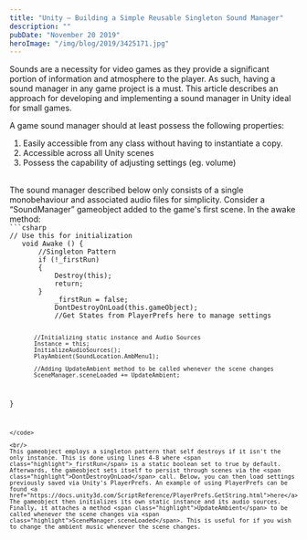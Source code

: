```yaml
---
title: "Unity – Building a Simple Reusable Singleton Sound Manager"
description: ""
pubDate: "November 20 2019"
heroImage: "/img/blog/2019/3425171.jpg"
---
```




Sounds are a necessity for video games as they provide a significant portion of information and atmosphere to the player. As such, having a sound manager in any game project is a must. This article describes an approach for developing and implementing a sound manager in Unity ideal for small games.

A game sound manager should at least possess the following properties:
1. Easily accessible from any class without having to instantiate a copy.
2. Accessible across all Unity scenes 
3. Possess the capability of adjusting settings (eg. volume)

<br/>
The sound manager described below only consists of a single monobehaviour and associated audio files for simplicity. Consider a “SoundManager” gameobject added to the game's first scene. In the awake method:



<code>
```csharp 
// Use this for initialization
   void Awake () {
       //Singleton Pattern
       if (!_firstRun)
       {
           Destroy(this);
           return;
       }
           _firstRun = false;
           DontDestroyOnLoad(this.gameObject);
           //Get States from PlayerPrefs here to manage settings
 
           //Initializing static instance and Audio Sources
           Instance = this;
           InitializeAudioSources();
           PlayAmbient(SoundLocation.AmbMenu1);
 
           //Adding UpdateAmbient method to be called whenever the scene changes
           SceneManager.sceneLoaded += UpdateAmbient;
        
   }
```
</code>

<br/>
This gameobject employs a singleton pattern that self destroys if it isn't the only instance. This is done using lines 4-8 where <span class="highlight">_firstRun</span> is a static boolean set to true by default. Afterwards, the gameobject sets itself to persist through scenes via the <span class="highlight">DontDestroyOnLoad</span> call. Below, you can then load settings previously saved via Unity's PlayerPrefs. An example of using PlayerPrefs can be found <a href="https://docs.unity3d.com/ScriptReference/PlayerPrefs.GetString.html">here</a>. The gameobject then initializes its own static instance and its audio sources. Finally, it attaches a method <span class="highlight">UpdateAmbient</span> to be called whenever the scene changes via <span class="highlight">SceneManager.sceneLoaded</span>. This is useful for if you wish to change the ambient music whenever the scene changes.